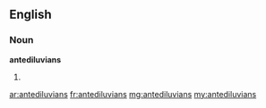 ==English==

===Noun===
'''antediluvians'''

#{{plural of|antediluvian}}

[[ar:antediluvians]]
[[fr:antediluvians]]
[[mg:antediluvians]]
[[my:antediluvians]]